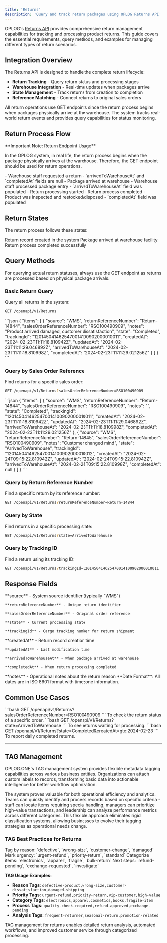 ```yaml
---
title: 'Returns'
description: 'Query and track return packages using OPLOG Returns API'
---
```


OPLOG's [Returns API](../api-reference/returns) provides comprehensive return management capabilities for tracking and processing product returns. This guide covers the essential requirements, query methods, and examples for managing different types of return scenarios.

## Integration Overview

The Returns API is designed to handle the complete return lifecycle:
- **Return Tracking** - Query return status and processing stages
- **Warehouse Integration** - Real-time updates when packages arrive
- **State Management** - Track returns from creation to completion
- **Reference Matching** - Connect returns to original sales orders

<Info>
All return operations use GET endpoints since the return process begins when packages physically arrive at the warehouse. The system tracks real-world return events and provides query capabilities for status monitoring.
</Info>

## Return Process Flow

<Note>
**Important Note: Return Endpoint Usage**

In the OPLOG system, in real life, the return process begins when the package physically arrives at the warehouse. Therefore, the GET endpoint should be used for return operations.
</Note>

<Steps>
  <Step title="ReturnCreated (Return Created)">
    - Warehouse staff requested a return
    - `arrivedToWarehouseAt` and `completedAt` fields are null
  </Step>
  <Step title="ArrivedToWarehouse (Arrived at Warehouse)">
    - Package arrived at warehouse
    - Warehouse staff processed package entry
    - `arrivedToWarehouseAt` field was populated
    - Return processing started
  </Step>
  <Step title="Completed (Completed)">
    - Return process completed
    - Product was inspected and restocked/disposed
    - `completedAt` field was populated
  </Step>
</Steps>

## Return States

The return process follows these states:

<CardGroup cols={3}>
  <Card title="ReturnCreated" icon="plus">
    Return record created in the system
  </Card>
  <Card title="ArrivedToWarehouse" icon="warehouse">
    Package arrived at warehouse facility
  </Card>
  <Card title="Completed" icon="check">
    Return process completed successfully
  </Card>
</CardGroup>

## Query Methods

<Warning>
  For querying actual return statuses, always use the GET endpoint as returns are processed based on physical package arrivals.
</Warning>

### Basic Return Query

Query all returns in the system:

```bash
GET /openapi/v1/Returns
```

<Accordion title="Example Response">
```json
{
  "items": [
    {
      "source": "WMS",
      "returnReferenceNumber": "Return-14844",
      "salesOrderReferenceNumber": "RSO100490909",
      "notes": "Product arrived damaged, customer dissatisfaction",
      "state": "Completed",
      "trackingId": "1201450414625470014100902000010011",
      "createdAt": "2024-02-23T11:11:18.810942Z",
      "updatedAt": "2024-02-23T11:11:29.046892Z",
      "arrivedToWarehouseAt": "2024-02-23T11:11:18.810998Z",
      "completedAt": "2024-02-23T11:11:29.021256Z"
    }
  ]
}
```
</Accordion>

### Query by Sales Order Reference

Find returns for a specific sales order:

```bash
GET /openapi/v1/Returns?salesOrderReferenceNumber=RSO100490909
```

<Accordion title="Example Response">
```json
{
  "items": [
    {
      "source": "WMS",
      "returnReferenceNumber": "Return-14844",
      "salesOrderReferenceNumber": "RSO100490909",
      "notes": "",
      "state": "Completed",
      "trackingId": "1201450414625470014100902000010011",
      "createdAt": "2024-02-23T11:11:18.810942Z",
      "updatedAt": "2024-02-23T11:11:29.046892Z",
      "arrivedToWarehouseAt": "2024-02-23T11:11:18.810998Z",
      "completedAt": "2024-02-23T11:11:29.021256Z"
    },
    {
      "source": "WMS",
      "returnReferenceNumber": "Return-14845",
      "salesOrderReferenceNumber": "RSO100490909",
      "notes": "Customer changed mind",
      "state": "ArrivedToWarehouse",
      "trackingId": "1201450414625470014100902000010012",
      "createdAt": "2024-02-24T09:15:22.810942Z",
      "updatedAt": "2024-02-24T09:15:22.810942Z",
      "arrivedToWarehouseAt": "2024-02-24T09:15:22.810998Z",
      "completedAt": null
    }
  ]
}
```
</Accordion>

### Query by Return Reference Number

Find a specific return by its reference number:

```bash
GET /openapi/v1/Returns?returnReferenceNumber=Return-14844
```

### Query by State

Find returns in a specific processing state:

```bash
GET /openapi/v1/Returns?state=ArrivedToWarehouse
```

### Query by Tracking ID

Find a return using its tracking ID:

```bash
GET /openapi/v1/Returns?trackingId=1201450414625470014100902000010011
```

## Response Fields

<AccordionGroup>
  <Accordion title="Core Fields">
    **source** - System source identifier (typically "WMS")
    
    **returnReferenceNumber** - Unique return identifier
    
    **salesOrderReferenceNumber** - Original order reference
    
    **state** - Current processing state
    
    **trackingId** - Cargo tracking number for return shipment
  </Accordion>
  
  <Accordion title="Timestamps">
    **createdAt** - Return record creation time
    
    **updatedAt** - Last modification time
    
    **arrivedToWarehouseAt** - When package arrived at warehouse
    
    **completedAt** - When return processing completed
  </Accordion>
  
  <Accordion title="Additional Information">
    **notes** - Operational notes about the return reason
  </Accordion>
</AccordionGroup>

<Tip>
**Date Format**: All dates are in ISO 8601 format with timezone information.
</Tip>

## Common Use Cases

<AccordionGroup>
  <Accordion icon="headset" title="Customer Service">
    ```bash
    GET /openapi/v1/Returns?salesOrderReferenceNumber=RSO100490909
    ```
    To check the return status of a specific order.
  </Accordion>

  <Accordion icon="warehouse" title="Warehouse Management">
    ```bash
    GET /openapi/v1/Returns?state=ArrivedToWarehouse
    ```
    To see returns waiting for processing.
  </Accordion>

  <Accordion icon="chart-bar" title="Reporting">
    ```bash
    GET /openapi/v1/Returns?state=Completed&createdAt=gte:2024-02-23
    ```
    To report daily completed returns.
  </Accordion>
</AccordionGroup>

---

## TAG Management

OPLOG.ONE's TAG management system provides flexible metadata tagging capabilities across various business entities. Organizations can attach custom labels to records, transforming basic data into actionable intelligence for better workflow optimization.

The system proves valuable for both operational efficiency and analytics. Teams can quickly identify and process records based on specific criteria - staff can locate items requiring special handling, managers can prioritize high-value transactions, and leadership can analyze performance metrics across different categories. This flexible approach eliminates rigid classification systems, allowing businesses to evolve their tagging strategies as operational needs change.

### TAG Best Practices for Returns

<CardGroup cols={2}>
  <Card title="Return Reason" icon="question-circle">
    Tag by reason: `defective`, `wrong-size`, `customer-change`, `damaged`
  </Card>
  <Card title="Processing Priority" icon="flag">
    Mark urgency: `urgent-refund`, `priority-return`, `standard`
  </Card>
  <Card title="Product Category" icon="box">
    Categorize items: `electronics`, `apparel`, `fragile`, `bulk-return`
  </Card>
  <Card title="Action Required" icon="tasks">
    Next steps: `refund-pending`, `exchange-requested`, `investigate`
  </Card>
</CardGroup>

**TAG Usage Examples:**
- **Reason Tags**: `defective-product,wrong-size,customer-dissatisfaction,damaged-shipping`
- **Priority Tags**: `urgent-refund,priority-return,vip-customer,high-value`
- **Category Tags**: `electronics,apparel,cosmetics,books,fragile-item`
- **Process Tags**: `quality-check-required,refund-approved,exchange-pending`
- **Analysis Tags**: `frequent-returner,seasonal-return,promotion-related`

<Info>
TAG management for returns enables detailed return analysis, automated workflows, and improved customer service through categorized processing.
</Info>